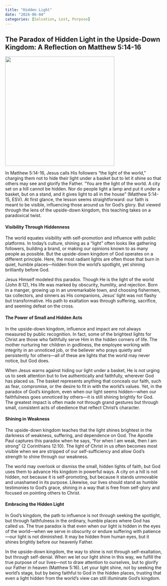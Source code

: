 ```yaml
---
title: "Hidden Light"
date: "2024-06-04"
categories: [Salvation, Lost, Purpose]
---
```


## The Paradox of Hidden Light in the Upside-Down Kingdom: A Reflection on Matthew 5:14-16

![](matt515.jpeg){fig-align="center" width="350"}

In Matthew 5:14-16, Jesus calls His followers “the light of the world,” charging them not to hide their light under a basket but to let it shine so that others may see and glorify the Father. “You are the light of the world. A city set on a hill cannot be hidden. Nor do people light a lamp and put it under a basket, but on a stand, and it gives light to all in the house” (Matthew 5:14-15, ESV). At first glance, the lesson seems straightforward: our faith is meant to be visible, influencing those around us for God’s glory. But viewed through the lens of the upside-down kingdom, this teaching takes on a paradoxical twist.

#### Visibility Through Hiddenness

The world equates visibility with self-promotion and influence with public platforms. In today’s culture, shining as a “light” often looks like gathering followers, building a brand, or making our opinions known to as many people as possible. But the upside-down kingdom of God operates on a different principle. Here, the most radiant lights are often those that burn in quiet, humble places—hidden from the world’s spotlight, yet shining brilliantly before God.

Jesus Himself modeled this paradox. Though He is the light of the world (John 8:12), His life was marked by obscurity, humility, and rejection. Born in a manger, growing up in an unremarkable town, and choosing fishermen, tax collectors, and sinners as His companions, Jesus’ light was not flashy but transformative. His path to exaltation was through suffering, sacrifice, and seeming defeat on the cross.

#### The Power of Small and Hidden Acts

In the upside-down kingdom, influence and impact are not always measured by public recognition. In fact, some of the brightest lights for Christ are those who faithfully serve Him in the hidden corners of life. The mother nurturing her children in godliness, the employee working with integrity in an unnoticed job, or the believer who prays quietly and persistently for others—all of these are lights that the world may never notice, but God does.

When Jesus warns against hiding our light under a basket, He is not urging us to seek attention but to live authentically and faithfully, wherever God has placed us. The basket represents anything that conceals our faith, such as fear, compromise, or the desire to fit in with the world’s values. Yet, in the paradox of God’s kingdom, even when our light seems hidden—when our faithfulness goes unnoticed by others—it is still shining brightly for God. The greatest impact is often made not through grand gestures but through small, consistent acts of obedience that reflect Christ’s character.

#### Shining in Weakness

The upside-down kingdom teaches that the light shines brightest in the darkness of weakness, suffering, and dependence on God. The Apostle Paul captures this paradox when he says, “For when I am weak, then I am strong” (2 Corinthians 12:10). The light of Christ in us often becomes most visible when we are stripped of our self-sufficiency and allow God’s strength to shine through our weakness.

The world may overlook or dismiss the small, hidden lights of faith, but God uses them to advance His kingdom in powerful ways. A city on a hill is not hidden, not because it is self-promoting, but because it stands unmovable and unashamed in its purpose. Likewise, our lives should stand as humble testimonies to God’s grace, shining in a way that is free from self-glory and focused on pointing others to Christ.

#### Embracing the Hidden Light

In God’s kingdom, the path to influence is not through seeking the spotlight, but through faithfulness in the ordinary, humble places where God has called us. The true paradox is that even when our light is hidden in the eyes of the world—when we serve in obscurity or endure suffering with patience—our light is not diminished. It may be hidden from human eyes, but it shines brightly before our heavenly Father.

In the upside-down kingdom, the way to shine is not through self-exaltation, but through self-denial. When we let our light shine in this way, we fulfill the true purpose of our lives—not to draw attention to ourselves, but to glorify our Father in heaven (Matthew 5:16). Let your light shine, not by seeking the world’s stage, but by being faithful to God in the hidden places, trusting that even a light hidden from the world’s view can still illuminate God’s kingdom.
